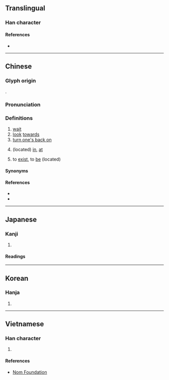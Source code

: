 {{character info/new}}
{{also|伫|仃}}
==Translingual==

===Han character===
{{Han char|rn=9|rad=人|as=05|sn=7|four=23221|canj=OJMN|ids=⿰亻宁}}

====References====
* {{Han ref|kx=0097.220|dkj=00496|dj=0206.110|hdz=10139.020|uh=4F47|ud=20295|bh=A6EE|bd=42734}}

----

==Chinese==
{{zh-forms|s=伫}}

===Glyph origin===
{{Han etym}}
{{Han compound|人|宁|c1=s|c2=p|t1=man|ls=psc}}.

===Pronunciation===
{{zh-pron
|m=zhù
|c=cyu5
|h=
|mn=xm,zz,kh,tn,tc,yl,km,hc:tī/tp,mg:tū/qz,lk:tǐr/sx:tīr
|w=
|mc=y
|oc=y
|ma=
|cat=v
}}

===Definitions===
{{zh-hanzi}}

# [[wait]]
# [[look]] [[towards]]
# [[turn one's back on]]
# {{lb|zh|Min Nan}} (located) [[in]], [[at]]
# {{lb|zh|Min Nan}} to [[exist]], to [[be]] (located)

====Synonyms====
{{zh-dial|在}}

====References====
* {{thcwd|2871}}
* {{thcwda|268}}

----

==Japanese==

===Kanji===
{{ja-kanji|grade=|rs=人05}}

# {{defn|lang=ja|sort=人05}}

====Readings====
{{ja-readings
|goon=じょ<ぢよ
|kanon=ちょ<ちよ
|kun=たたず-む
}}

----

==Korean==

===Hanja===
{{ko-hanja|hangeul=저|rv=jeo|mr=chŏ|y=ce}}

# {{defn|lang=ko|sort=人05}}

----

==Vietnamese==

===Han character===
{{vi-hantu|[[giữ]], [[trữ]]|rs=人05}}

# {{defn|lang=vi|sort=人05}}

====References====
* [http://nomfoundation.org/common/nom_details.php?codepoint=4f47 Nom Foundation]